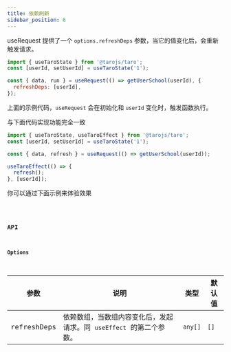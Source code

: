 ```yaml
---
title: 依赖刷新
sidebar_position: 6
---
```


useRequest 提供了一个 `options.refreshDeps` 参数，当它的值变化后，会重新触发请求。

```jsx showLineNumbers
import { useTaroState } from '@tarojs/taro';
const [userId, setUserId] = useTaroState('1');

const { data, run } = useRequest(() => getUserSchool(userId), {
  refreshDeps: [userId],
});
```

上面的示例代码，`useRequest` 会在初始化和 `userId` 变化时，触发函数执行。

与下面代码实现功能完全一致

```jsx showLineNumbers
import { useTaroState, useTaroEffect } from '@tarojs/taro';
const [userId, setUserId] = useTaroState('1');

const { data, refresh } = useRequest(() => getUserSchool(userId));

useTaroEffect(() => {
  refresh();
}, [userId]);
```

你可以通过下面示例来体验效果

<code src="useRequest/refreshDeps/index" />

### API

#### Options

| 参数        | 说明                                                                | 类型    | 默认值 |
| ----------- | ------------------------------------------------------------------- | ------- | ------ |
| refreshDeps | 依赖数组，当数组内容变化后，发起请求。同 `useEffect` 的第二个参数。 | `any[]` | `[]`   |
